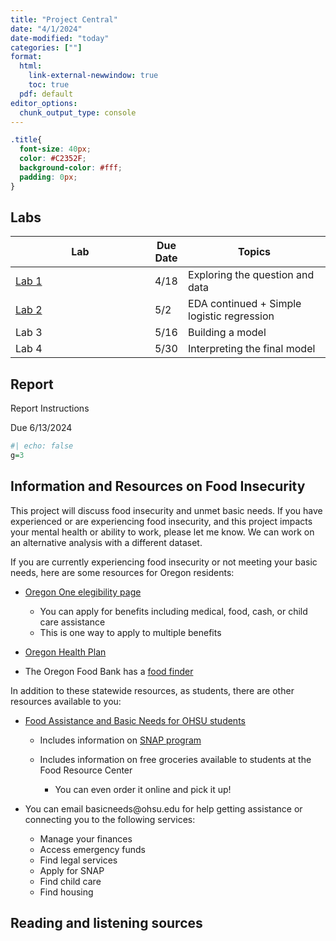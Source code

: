 ```yaml
---
title: "Project Central"
date: "4/1/2024"
date-modified: "today"
categories: [""]
format: 
  html:
    link-external-newwindow: true
    toc: true
  pdf: default
editor_options: 
  chunk_output_type: console
---
```


```css
.title{
  font-size: 40px;
  color: #C2352F;
  background-color: #fff;
  padding: 0px;
}
```

## Labs

| Lab                                       | Due Date | Topics                                     |
|-------------------------------------------|----------|--------------------------------------------|
| [Lab 1](/project/Lab_01_instructions.qmd) | 4/18     | Exploring the question and data            |
| [Lab 2](/project/Lab_02_instructions.qmd) | 5/2      | EDA continued + Simple logistic regression |
| Lab 3                                     | 5/16     | Building a model                           |
| Lab 4                                     | 5/30     | Interpreting the final model               |

## Report

Report Instructions

Due 6/13/2024

```r
#| echo: false
g=3
```

## Information and Resources on Food Insecurity

This project will discuss food insecurity and unmet basic needs. If you have experienced or are experiencing food insecurity, and this project impacts your mental health or ability to work, please let me know. We can work on an alternative analysis with a different dataset.

If you are currently experiencing food insecurity or not meeting your basic needs, here are some resources for Oregon residents:

-   [Oregon One elegibility page](https://one.oregon.gov/)

    -   You can apply for benefits including medical, food, cash, or child care assistance
    -   This is one way to apply to multiple benefits

-   [Oregon Health Plan](https://www.oregon.gov/oha/hsd/ohp/pages/splash.aspx)

-   The Oregon Food Bank has a [food finder](https://foodfinder.oregonfoodbank.org/)

In addition to these statewide resources, as students, there are other resources available to you:

-   [Food Assistance and Basic Needs for OHSU students](https://www.ohsu.edu/education/food-assistance-and-basic-needs)

    -   Includes information on [SNAP program](https://www.oregon.gov/odhs/food/pages/snap.aspx)

    -   Includes information on free groceries available to students at the Food Resource Center

        -   You can even order it online and pick it up!

-   You can email basicneeds\@ohsu.edu for help getting assistance or connecting you to the following services:

    -   Manage your finances
    -   Access emergency funds
    -   Find legal services
    -   Apply for SNAP
    -   Find child care
    -   Find housing

## Reading and listening sources
